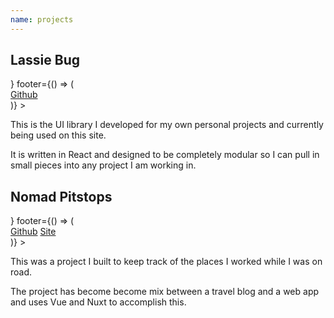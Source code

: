 ```yaml
---
name: projects
---
```



<div className="__cards">
    <Card 
        header={() => <h2>Lassie Bug</h2>} 
        footer={() => (
            <div className="__footer-content">
                <a href="https://github.com/lassiebug/lassiebug-ui">Github</a>
            </div>
        )}
    >
        <p>
            This is the UI library I developed for my own personal projects and currently being used on this site.
        </p>
        <p>
            It is written in React and designed to be completely modular so I can pull in small pieces into any project I am working in.
        </p>
    </Card>
    <Card 
        header={() => <h2>Nomad Pitstops</h2>}
        footer={() => (
            <div>
                <a href="https://github.com/GoldfishPi/nomadpitstops2.0">Github</a>
                <a href="https://nomadpitstops.com">Site</a>
            </div>
        )}
    >
        <p>
            This was a project I built to keep track of the places I worked while I was on road.
        </p>
        <p>
            The project has become become mix between a travel blog and a web app and uses Vue and Nuxt to accomplish this.
        </p>
    </Card>
</div>
